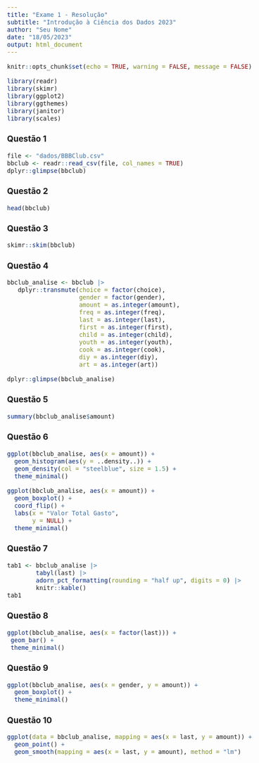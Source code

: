 ```yaml
---
title: "Exame 1 - Resolução"
subtitle: "Introdução à Ciência dos Dados 2023"
author: "Seu Nome"
date: "18/05/2023"
output: html_document
---
```


<style type="text/css">
  body{
  font-size: 12pt;
  text-align: justify
      }
</style>

```r
knitr::opts_chunk$set(echo = TRUE, warning = FALSE, message = FALSE)

library(readr)
library(skimr)
library(ggplot2)
library(ggthemes)
library(janitor)
library(scales)
```


### Questão 1

```r
file <- "dados/BBBClub.csv"
bbclub <- readr::read_csv(file, col_names = TRUE)
dplyr::glimpse(bbclub)
```



### Questão 2

```r
head(bbclub)
```



### Questão 3  

```r
skimr::skim(bbclub)
```



### Questão 4 

```r
bbclub_analise <- bbclub |> 
   dplyr::transmute(choice = factor(choice),
                    gender = factor(gender),
                    amount = as.integer(amount),
                    freq = as.integer(freq),
                    last = as.integer(last),
                    first = as.integer(first),
                    child = as.integer(child),
                    youth = as.integer(youth),
                    cook = as.integer(cook),
                    diy = as.integer(diy),
                    art = as.integer(art))

dplyr::glimpse(bbclub_analise)
```



### Questão 5 


```r
summary(bbclub_analise$amount)
```



### Questão 6

```r
ggplot(bbclub_analise, aes(x = amount)) + 
  geom_histogram(aes(y = ..density..)) +
  geom_density(col = "steelblue", size = 1.5) + 
  theme_minimal()
```


```r
ggplot(bbclub_analise, aes(x = amount)) +
  geom_boxplot() +
  coord_flip() + 
  labs(x = "Valor Total Gasto",
       y = NULL) +
  theme_minimal()
```



### Questão 7


```r
tab1 <- bbclub_analise |> 
        tabyl(last) |> 
        adorn_pct_formatting(rounding = "half up", digits = 0) |>
        knitr::kable()
tab1
```



### Questão 8

```r
ggplot(bbclub_analise, aes(x = factor(last))) + 
 geom_bar() + 
 theme_minimal()
```



### Questão 9


```r
ggplot(bbclub_analise, aes(x = gender, y = amount)) + 
  geom_boxplot() + 
  theme_minimal()
```



### Questão 10


```r
ggplot(data = bbclub_analise, mapping = aes(x = last, y = amount)) +
  geom_point() +
  geom_smooth(mapping = aes(x = last, y = amount), method = "lm")
```




